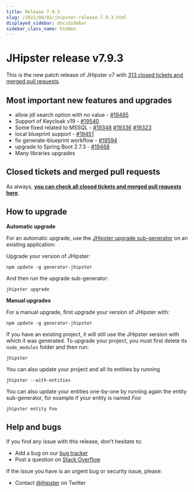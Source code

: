 ```yaml
---
title: Release 7.9.3
slug: /2022/09/02/jhipster-release-7.9.3.html
displayed_sidebar: docsSidebar
sidebar_class_name: hidden
---
```


# JHipster release v7.9.3

This is the new patch release of JHipster v7 with [313 closed tickets and merged pull requests](https://github.com/jhipster/generator-jhipster/issues?q=milestone%3A7.9.3+is%3Aclosed).

## Most important new features and upgrades

- allow jdl search option with no value - [#19485](https://github.com/jhipster/generator-jhipster/pull/19485)
- Support of Keycloak v19 - [#19540](https://github.com/jhipster/generator-jhipster/pull/19540)
- Some fixed related to MSSQL - [#19348](https://github.com/jhipster/generator-jhipster/pull/19348) [#19336](https://github.com/jhipster/generator-jhipster/pull/19336) [#19323](https://github.com/jhipster/generator-jhipster/pull/19323)
- local blueprint support - [#19451](https://github.com/jhipster/generator-jhipster/pull/19451)
- fix generate-blueprint workflow - [#19594](https://github.com/jhipster/generator-jhipster/pull/19594)
- upgrade to Spring Boot 2.7.3 - [#19468](https://github.com/jhipster/generator-jhipster/pull/19468)
- Many libraries upgrades

## Closed tickets and merged pull requests

As always, **[you can check all closed tickets and merged pull requests here](https://github.com/jhipster/generator-jhipster/issues?q=milestone%3A7.9.3+is%3Aclosed)**.

## How to upgrade

**Automatic upgrade**

For an automatic upgrade, use the [JHipster upgrade sub-generator](/upgrading-an-application/) on an existing application:

Upgrade your version of JHipster:

```
npm update -g generator-jhipster
```

And then run the upgrade sub-generator:

```
jhipster upgrade
```

**Manual upgrades**

For a manual upgrade, first upgrade your version of JHipster with:

```
npm update -g generator-jhipster
```

If you have an existing project, it will still use the JHipster version with which it was generated.
To upgrade your project, you must first delete its `node_modules` folder and then run:

```
jhipster
```

You can also update your project and all its entities by running

```
jhipster --with-entities
```

You can also update your entities one-by-one by running again the entity sub-generator, for example if your entity is named _Foo_

```
jhipster entity Foo
```

## Help and bugs

If you find any issue with this release, don't hesitate to:

- Add a bug on our [bug tracker](https://github.com/jhipster/generator-jhipster/issues?state=open)
- Post a question on [Stack Overflow](http://stackoverflow.com/tags/jhipster/info)

If the issue you have is an urgent bug or security issue, please:

- Contact [@jhipster](https://twitter.com/jhipster) on Twitter
